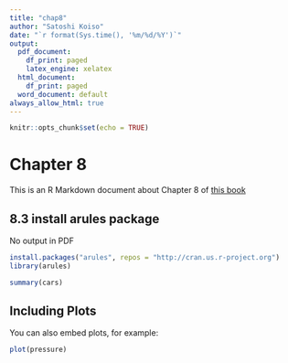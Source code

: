 ```yaml
---
title: "chap8"
author: "Satoshi Koiso"
date: "`r format(Sys.time(), '%m/%d/%Y')`"
output: 
  pdf_document:
    df_print: paged
    latex_engine: xelatex
  html_document:
    df_print: paged
  word_document: default
always_allow_html: true
---
```


```r
knitr::opts_chunk$set(echo = TRUE)
```
# Chapter 8
This is an R Markdown document about Chapter 8 of [this book](https://www.shoeisha.co.jp/book/detail/9784798143446)


## 8.3 install arules package
No output in PDF
```r
install.packages("arules", repos = "http://cran.us.r-project.org")
library(arules)
```


```r
summary(cars)
```

## Including Plots

You can also embed plots, for example:

```r
plot(pressure)
```
